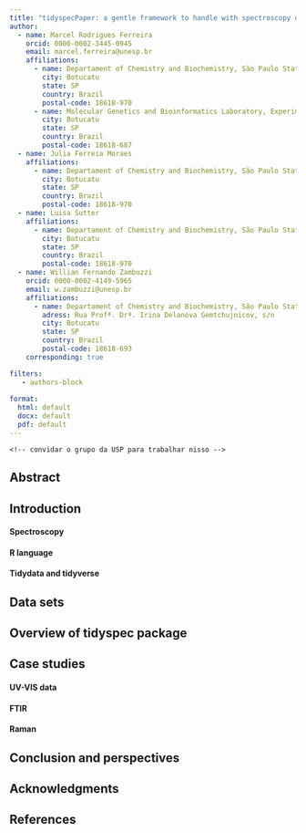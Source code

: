 ```yaml
---
title: "tidyspecPaper: a gentle framework to handle with spectroscopy data using tidy data philosophy"
author:
  - name: Marcel Rodrigues Ferreira
    orcid: 0000-0002-3445-0945
    email: marcel.ferreira@unesp.br
    affiliations:
      - name: Departament of Chemistry and Biochemistry, São Paulo State University (UNESP), Institute of Biosciences, Campus Botucatu
        city: Botucatu
        state: SP
        country: Brazil
        postal-code: 18618-970
      - name: Molecular Genetics and Bioinformatics Laboratory, Experimental Research Unit (Unipex), School of Medicine, São Paulo State University (UNESP)
        city: Botucatu
        state: SP
        country: Brazil
        postal-code: 18618-687
  - name: Julia Ferreia Moraes
    affiliations:
      - name: Departament of Chemistry and Biochemistry, São Paulo State University (UNESP), Institute of Biosciences, Campus Botucatu
        city: Botucatu
        state: SP
        country: Brazil
        postal-code: 18618-970
  - name: Luisa Sutter
    affiliations:
      - name: Departament of Chemistry and Biochemistry, São Paulo State University (UNESP), Institute of Biosciences, Campus Botucatu
        city: Botucatu
        state: SP
        country: Brazil
        postal-code: 18618-970
  - name: Willian Fernando Zambuzzi
    orcid: 0000-0002-4149-5965
    email: w.zambuzzi@unesp.br
    affiliations:
      - name: Departament of Chemistry and Biochemistry, São Paulo State University (UNESP), Institute of Biosciences, Campus Botucatu
        adress: Rua Profª. Drª. Irina Delanova Gemtchujnicov, s/n
        city: Botucatu
        state: SP
        country: Brazil
        postal-code: 18618-693
    corresponding: true   

filters:
   - authors-block
       
format: 
  html: default
  docx: default
  pdf: default
---
```


```         
<!-- convidar o grupo da USP para trabalhar nisso -->
```

## Abstract

## Introduction

#### Spectroscopy

#### R language

#### Tidydata and tidyverse

## Data sets

## Overview of tidyspec package

## Case studies

#### UV-VIS data

#### FTIR

#### Raman

## Conclusion and perspectives

## Acknowledgments

## References
